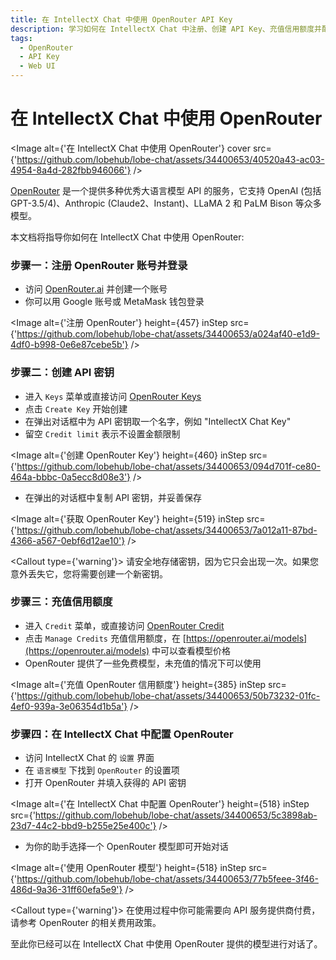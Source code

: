 ```yaml
---
title: 在 IntellectX Chat 中使用 OpenRouter API Key
description: 学习如何在 IntellectX Chat 中注册、创建 API Key、充值信用额度并配置 OpenRouter，以便开始使用多种优秀大语言模型 API。
tags:
  - OpenRouter
  - API Key
  - Web UI
---
```


# 在 IntellectX Chat 中使用 OpenRouter

<Image
  alt={'在 IntellectX Chat 中使用 OpenRouter'}
  cover
  src={'https://github.com/lobehub/lobe-chat/assets/34400653/40520a43-ac03-4954-8a4d-282fbb946066'}
/>

[OpenRouter](https://openrouter.ai/) 是一个提供多种优秀大语言模型 API 的服务，它支持 OpenAI (包括 GPT-3.5/4)、Anthropic (Claude2、Instant)、LLaMA 2 和 PaLM Bison 等众多模型。

本文档将指导你如何在 IntellectX Chat 中使用 OpenRouter:

<Steps>

### 步骤一：注册 OpenRouter 账号并登录

- 访问 [OpenRouter.ai](https://openrouter.ai/) 并创建一个账号
- 你可以用 Google 账号或 MetaMask 钱包登录

<Image
  alt={'注册 OpenRouter'}
  height={457}
  inStep
  src={'https://github.com/lobehub/lobe-chat/assets/34400653/a024af40-e1d9-4df0-b998-0e6e87cebe5b'}
/>

### 步骤二：创建 API 密钥

- 进入 `Keys` 菜单或直接访问 [OpenRouter Keys](https://openrouter.ai/keys)
- 点击 `Create Key` 开始创建
- 在弹出对话框中为 API 密钥取一个名字，例如 "IntellectX Chat Key"
- 留空 `Credit limit` 表示不设置金额限制

<Image
  alt={'创建 OpenRouter Key'}
  height={460}
  inStep
  src={'https://github.com/lobehub/lobe-chat/assets/34400653/094d701f-ce80-464a-bbbc-0a5ecc8d08e3'}
/>

- 在弹出的对话框中复制 API 密钥，并妥善保存

<Image
  alt={'获取 OpenRouter Key'}
  height={519}
  inStep
  src={'https://github.com/lobehub/lobe-chat/assets/34400653/7a012a11-87bd-4366-a567-0ebf6d12ae10'}
/>

<Callout type={'warning'}>
  请安全地存储密钥，因为它只会出现一次。如果您意外丢失它，您将需要创建一个新密钥。
</Callout>

### 步骤三：充值信用额度

- 进入 `Credit` 菜单，或直接访问 [OpenRouter Credit](https://openrouter.ai/credits)
- 点击 `Manage Credits` 充值信用额度，在 [https://openrouter.ai/models](https://openrouter.ai/models) 中可以查看模型价格
- OpenRouter 提供了一些免费模型，未充值的情况下可以使用

<Image
  alt={'充值 OpenRouter 信用额度'}
  height={385}
  inStep
  src={'https://github.com/lobehub/lobe-chat/assets/34400653/50b73232-01fc-4ef0-939a-3e06354d1b5a'}
/>

### 步骤四：在 IntellectX Chat 中配置 OpenRouter

- 访问 IntellectX Chat 的 `设置` 界面
- 在 `语言模型` 下找到 `OpenRouter` 的设置项
- 打开 OpenRouter 并填入获得的 API 密钥

<Image
  alt={'在 IntellectX Chat 中配置 OpenRouter'}
  height={518}
  inStep
  src={'https://github.com/lobehub/lobe-chat/assets/34400653/5c3898ab-23d7-44c2-bbd9-b255e25e400c'}
/>

- 为你的助手选择一个 OpenRouter 模型即可开始对话

<Image
  alt={'使用 OpenRouter 模型'}
  height={518}
  inStep
  src={'https://github.com/lobehub/lobe-chat/assets/34400653/77b5feee-3f46-486d-9a36-31ff60efa5e9'}
/>

<Callout type={'warning'}>
  在使用过程中你可能需要向 API 服务提供商付费，请参考 OpenRouter 的相关费用政策。
</Callout>

</Steps>

至此你已经可以在 IntellectX Chat 中使用 OpenRouter 提供的模型进行对话了。
